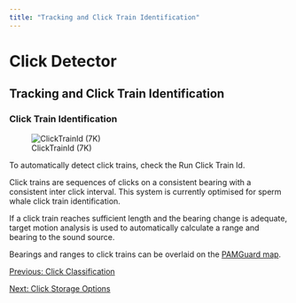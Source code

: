 ```yaml
---
title: "Tracking and Click Train Identification"
---
```

Click Detector
==============

Tracking and Click Train Identification
---------------------------------------

  

### Click Train Identification

![ClickTrainId (7K)](images/ClickTrainId.png)  
  

To automatically detect click trains, check the Run Click Train Id.

Click trains are sequences of clicks on a consistent bearing with a consistent inter click interval. This system is currently optimised for sperm whale click train identification.

If a click train reaches sufficient length and the bearing change is adequate, target motion analysis is used to automatically calculate a range and bearing to the sound source.

Bearings and ranges to click trains can be overlaid on the [PAMGuard map](../../../mapping/mapHelp/docs/overview.html).

  
  

[Previous: Click Classification](ClickDetector_clickClassification.html)

[Next: Click Storage Options](ClickDetector_clickStorageOptions.html)
